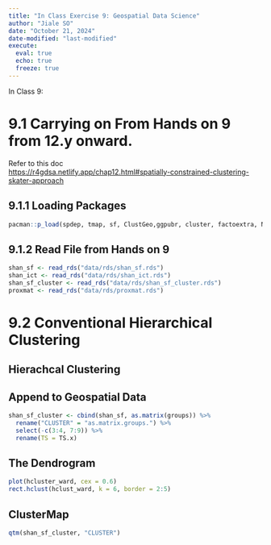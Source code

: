 ```yaml
---
title: "In Class Exercise 9: Geospatial Data Science"
author: "Jiale SO"
date: "October 21, 2024"
date-modified: "last-modified"
execute: 
  eval: true
  echo: true
  freeze: true
---
```


In Class 9:

# 9.1 Carrying on From Hands on 9 from 12.y onward.

Refer to this doc\
<https://r4gdsa.netlify.app/chap12.html#spatially-constrained-clustering-skater-approach>

## 9.1.1 Loading Packages

```r
pacman::p_load(spdep, tmap, sf, ClustGeo,ggpubr, cluster, factoextra, NbClust, heatmaply, corrplot, psych, tidyverse, GGally)
```

## **9.1.2 Read File from Hands on 9**

```r
shan_sf <- read_rds("data/rds/shan_sf.rds")
shan_ict <- read_rds("data/rds/shan_ict.rds")
shan_sf_cluster <- read_rds("data/rds/shan_sf_cluster.rds")
proxmat <- read_rds("data/rds/proxmat.rds")
```

# 9.2 Conventional Hierarchical Clustering

::: panel-tabset
## Hierachcal Clustering

## Append to Geospatial Data

```r
shan_sf_cluster <- cbind(shan_sf, as.matrix(groups)) %>%
  rename("CLUSTER" = "as.matrix.groups.") %>%
  select(-c(3:4, 7:9)) %>%
  rename(TS = TS.x)
```

## The Dendrogram

```r
plot(hcluster_ward, cex = 0.6)
rect.hclust(hclust_ward, k = 6, border = 2:5)
```

## ClusterMap

```r
qtm(shan_sf_cluster, "CLUSTER")
```
:::

```r

```

```r

```
